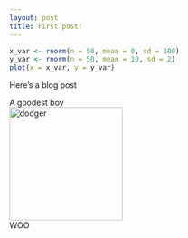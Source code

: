 ```yaml
---
layout: post
title: First post!
---
```


```r
x_var <- rnorm(n = 50, mean = 0, sd = 100)
y_var <- rnorm(n = 50, mean = 10, sd = 2)
plot(x = x_var, y = y_var)
```


Here's a blog post


A goodest boy  
<img src="/images/dodger.JPG" alt="dodger" width="200"/>  
WOO
